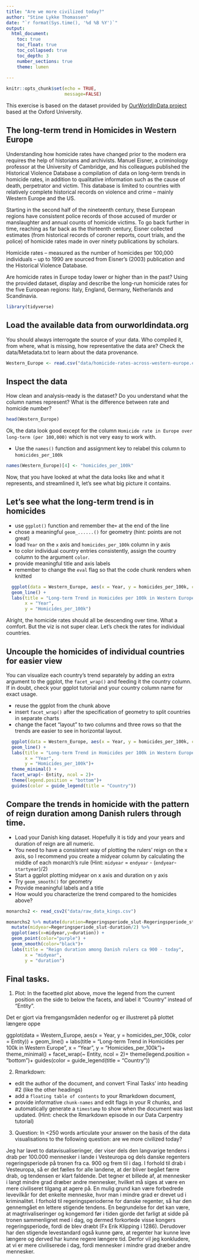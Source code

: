 ```yaml
---
title: "Are we more civilized today?"
author: "Stine Lykke Thomassen"
date: "`r format(Sys.time(), '%d %B %Y')`"
output: 
  html_document:
    toc: true
    toc_float: true
    toc_collapsed: true 
    toc_depth: 3
    number_sections: true
    theme: lumen
  
---
```


```r
knitr::opts_chunk$set(echo = TRUE,
                      message=FALSE)
```
This exercise is based on the dataset provided by [OurWorldInData project](https://ourworldindata.org/homicides) based at the Oxford University.

## The long-term trend in Homicides in Western Europe

Understanding how homicide rates have changed prior to the modern era requires the help of historians and archivists. Manuel Eisner, a criminology professor at the University of Cambridge, and his colleagues published the Historical Violence Database \href{https://cjrc.osu.edu/research/interdisciplinary/hvd}: a compilation of data on long-term trends in homicide rates, in addition to qualitative information such as the cause of death, perpetrator and victim. This database is limited to countries with relatively complete historical records on violence and crime – mainly Western Europe and the US.

Starting in the second half of the nineteenth century, these European regions have consistent police records of those accused of murder or manslaughter and annual counts of homicide victims. To go back further in time, reaching as far back as the thirteenth century, Eisner collected estimates (from historical records of coroner reports, court trials, and the police) of homicide rates made in over ninety publications by scholars.

Homicide rates – measured as the number of homicides per 100,000 individuals – up to 1990 are sourced from Eisner’s (2003) publication and the Historical Violence Database. 

Are homicide rates in Europe today lower or higher than in the past? Using the provided dataset, display and describe the long-run homicide rates for the five European regions: Italy, England, Germany, Netherlands and Scandinavia.

```r
library(tidyverse)
```

## Load the available data from ourworldindata.org

You should always interrogate the source of your data. Who compiled it, from where, what is missing, how representative the data are? Check the data/Metadata.txt to learn about the data provenance.

```r
Western_Europe <- read.csv("data/homicide-rates-across-western-europe.csv")
```

## Inspect the data

How clean and analysis-ready is the dataset? Do you understand what the column names represent? What is the difference between rate and homicide number?

```r
head(Western_Europe)
```

Ok, the data look good except for the column `Homicide rate in Europe over long-term (per 100,000)` which is not very easy to work with.

- Use the `names()` function and assignment key to relabel this column to `homicides_per_100k` 

```r
names(Western_Europe)[4] <- "homicides_per_100k"
```

Now, that you have looked at what the data looks like and what it represents, and streamlined it, let's see what big picture it contains.

## Let's see what the long-term trend is in homicides

- use `ggplot()` function and remember the`+` at the end of the line
- chose a meaningful `geom_......()`  for geometry (hint: points are not great)
- load `Year` on the `x` axis and `homicides_per_100k` column in y axis
- to color individual country entries consistently, assign the country column to the argument `color`.
- provide meaningful title and axis labels
- remember to change the `eval` flag so that the code chunk renders when knitted 

```r

  ggplot(data = Western_Europe, aes(x = Year, y = homicides_per_100k, color = Entity)) + 
  geom_line() +
  labs(title = "Long-term Trend in Homicides per 100k in Western Europe 1300 - 2016",
       x = "Year",
       y = "Homicides_per_100k")
```

Alright, the homicide rates should all be descending over time. What a comfort. But the viz is not super clear. Let's check the rates for individual countries.

## Uncouple the homicides of individual countries for easier view

You can visualize each country's trend separately by adding an extra argument to the ggplot, the `facet_wrap()` and feeding it the country column. If in doubt, check your ggplot tutorial and your country column name for exact usage.

- reuse the ggplot from the chunk above
- insert `facet_wrap()` after the specification of geometry to split countries in separate charts
- change the facet "layout" to two columns and three rows so that the trends are easier to see in horizontal layout. 


```r
 
  ggplot(data = Western_Europe, aes(x = Year, y = homicides_per_100k, color = Entity)) + 
  geom_line() +
  labs(title = "Long-term Trend in Homicides per 100k in Western Europe 1300-2016",
       x = "Year",
       y = "Homicides_per_100k")+
  theme_minimal() +
  facet_wrap(~ Entity, ncol = 2)+
  theme(legend.position = "bottom")+
  guides(color = guide_legend(title = "Country"))

```

## Compare the trends in homicide with the pattern of reign duration among Danish rulers through time.

- Load your Danish king dataset. Hopefully it is tidy and your years and duration of reign are all numeric.
- You need to have a consistent way of plotting the rulers' reign on the x axis, so I recommend you create a midyear column by calculating the middle of each monarch's rule (Hint: `midyear` = `endyear` - (`endyear`-`startyear`)/2)
- Start a ggplot plotting midyear on x axis and duration on y axis
- Try `geom_smooth()` for geometry 
- Provide meaningful labels and a title
- How would you characterize the trend compared to the homicides above?

```r
monarchs2 <- read_csv2("data/raw_data_kings.csv")

monarchs2 %>% mutate(duration=Regeringsperiode_slut-Regeringsperiode_start) %>% 
  mutate(midyear=Regeringsperiode_slut-duration/2) %>% 
  ggplot(aes(x=midyear,y=duration)) +
  geom_point(color="purple") + 
  geom_smooth(color="black")+
  labs(title = "Reign duration among Danish rulers ca 900 - today",
       x = "midyear",
       y = "duration")
```


## Final tasks.

1) Plot: In the facetted plot above, move the legend from the current position on the side to below the facets, and label it "Country" instead of "Entity".


Det er gjort via fremgangsmåden nedenfor og er illustreret på plottet længere oppe


ggplot(data = Western_Europe, aes(x = Year, y = homicides_per_100k, color = Entity)) + 
  geom_line() +
  labs(title = "Long-term Trend in Homicides per 100k in Western Europe",
       x = "Year",
       y = "Homicides_per_100k")+
  theme_minimal() +
  facet_wrap(~ Entity, ncol = 2)+
  theme(legend.position = "bottom")+
  guides(color = guide_legend(title = "Country"))



2) Rmarkdown: 

  - edit the author of the document, and convert 'Final Tasks' into heading #2 (like the other headings) 
  - add a `floating table of contents` to your Rmarkdown document, 
  - provide informative `chunk-names` and edit flags in your R chunks, and
  - automatically generate a `timestamp` to show when the document was last updated. (Hint: check the Rmarkdown episode in our Data Carpentry tutorial)


3) Question: In <250 words articulate your answer on the basis of the data visualisations to the following question: are we more civilized today?


Jeg har lavet to datavisualiseringer, der viser dels den langvarige tendens i drab per 100.000 mennesker i lande i Vesteuropa og dels danske regenters regeringsperiode på tronen fra ca. 900 og frem til i dag. I forhold til drab i Vesteuropa, så er det fælles for alle landene, at der bliver begået færre drab, og tendensen er klart faldende. Det tegner et billede af, at mennesker i langt mindre grad dræber andre mennesker, hvilket må siges at være en mere civiliseret tilgang at agere på. En mulig grund kan være forbedrede levevilkår for det enkelte menneske, hvor man i mindre grad er drevet ud i kriminalitet. I forhold til regeringsperioderne for danske regenter, så har den gennemgået en lettere stigende tendens. En begrundelse for det kan være, at magtrivaliseringer og kongemord før i tiden gjorde det farligt at sidde på tronen sammenlignet med i dag, og dermed forkortede visse kongers regeringsperiode, fordi de blev dræbt (Fx Erik Klipping i 1286). Derudover har den stigende levestandard også kunne gøre, at regenter har kunne leve længere og derved har kunne regere længere tid. Derfor vil jeg konkludere, at vi er mere civiliserede i dag, fordi mennesker i mindre grad dræber andre mennesker.   
